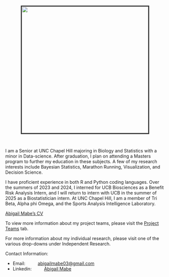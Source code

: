 <p style="text-align: center;">
<img src="Abigail_headshot.jpg" width="400px" height="400px" style="object-fit: cover; object-position: 50% 32%; border: 3px solid #333; margin-bottom: 30px;"/>
</p>

I am a Senior at UNC Chapel Hill majoring in Biology and Statistics with a minor in Data-science. After graduation, I plan on attending a Masters program to further my education in these subjects. A few of my research interests include Bayesian Statistics, Marathon Running, Visualization, and Decision Science.

I have proficient experience in both R and Python coding languages. Over the summers of 2023 and 2024, I interned for UCB Biosciences as a Benefit Risk Analysis Intern, and I will return to intern with UCB in the summer of 2025 as a Biostatistician intern. At UNC Chapel Hill, I am a member of Tri Beta, Alpha phi Omega, and the Sports Analysis Intelligence Laboratory.

[Abigail Mabe's CV](Abigail_CV1.pdf)

To view more information about my project teams, please visit the [Project Teams](proj.qmd) tab.

For more information about my individual research, please visit one of the various drop-downs under Independent Research.

Contact Information:

-  Email:&nbsp;&nbsp;&nbsp;&nbsp;&nbsp;&nbsp;&nbsp;&nbsp;&nbsp;&nbsp;[abigailmabe03@gmail.com](mailto:abigailmabe03@gmail.com)
-  Linkedin:&nbsp;&nbsp;&nbsp;&nbsp;&nbsp;&nbsp;&nbsp;&nbsp;&nbsp;&nbsp;[Abigail Mabe](https://www.linkedin.com/in/abigail-mabe-3757ab217/)
